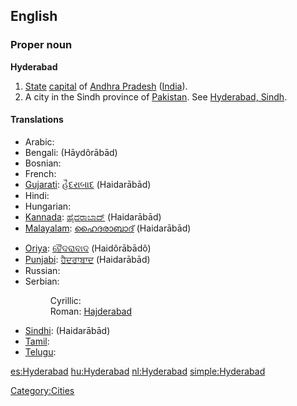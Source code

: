 ==English==
{{wikipedia}}

===Proper noun===
'''Hyderabad'''

# [[State]] [[capital]] of [[Andhra Pradesh]] ([[India]]).
# A city in the Sindh province of [[Pakistan]]. See [[Hyderabad, Sindh]].

====Translations====
{{trans-top|capital of Andhra Pradesh}}
* Arabic: {{t|ar|حيدر أباد|m|tr=Haydar ’abaad|sc=Arab}}
* Bengali: {{BNchar|[[হায়দরাবাদ]]}} (Hāydôrābād)
* Bosnian: {{t-|bs|Hajderabad|m}}
* French: {{t|fr|Hyderābād}}
* [[Gujarati]]: [[હૈદરાબાદ]] (Haidarābād)
* Hindi: {{t|hi|हैदराबाद|tr=Haidarābād}}
* Hungarian: {{t+|hu|Haidarábád}}
* [[Kannada]]: [[ಹೈದರಾಬಾದ್]] (Haidarābād)
* [[Malayalam]]: [[ഹൈദരാബാദ്]] (Haidarābād)
{{trans-mid}}
* [[Oriya]]: [[ହୈଦରାବାଦ]] (Haidôrābādô)
* [[Punjabi]]: [[ਹੈਦਰਾਬਾਦ]] (Haidarābād)
* Russian: {{t|ru|Хайдарабад|tr=Khajdarabád|m}}
* Serbian:
*: Cyrillic: {{t|sr|Хајдерабад|m}}
*: Roman: [[Hajderabad#Serbian|Hajderabad]] {{m}}
* [[Sindhi]]: {{sd-Arab|[[حيدر اباد|حيدر آباد]]}} (Haidarābād)
* [[Tamil]]: {{t|ta|ஐதராபாத்|ta=Aitarāpāt}}
* [[Telugu]]: {{t|te|హైదరాబాదు|tr=Haidarābādu}}
{{trans-bottom}}

[[Category:Cities]]

[[es:Hyderabad]]
[[hu:Hyderabad]]
[[nl:Hyderabad]]
[[simple:Hyderabad]]